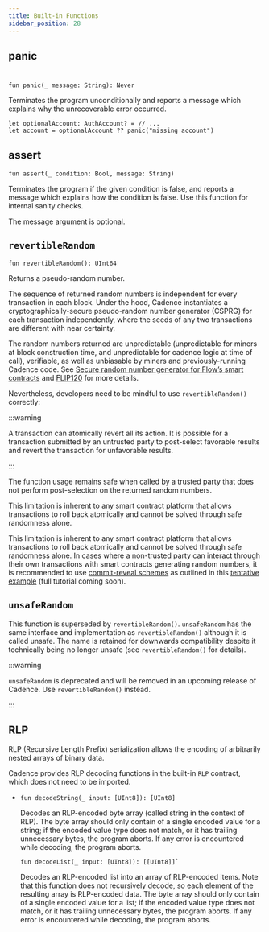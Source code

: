 ```yaml
---
title: Built-in Functions
sidebar_position: 28
---
```


## panic
#

```cadence
fun panic(_ message: String): Never
```

  Terminates the program unconditionally
  and reports a message which explains why the unrecoverable error occurred.

  ```cadence
  let optionalAccount: AuthAccount? = // ...
  let account = optionalAccount ?? panic("missing account")
  ```

## assert

```cadence
fun assert(_ condition: Bool, message: String)
```

  Terminates the program if the given condition is false,
  and reports a message which explains how the condition is false.
  Use this function for internal sanity checks.

  The message argument is optional.

## `revertibleRandom`

```cadence
fun revertibleRandom(): UInt64
```

Returns a pseudo-random number.

The sequence of returned random numbers is independent for
every transaction in each block.
Under the hood, Cadence instantiates a cryptographically-secure pseudo-random number
generator (CSPRG) for each transaction independently, where the seeds of any two transactions
are different with near certainty.

The random numbers returned are unpredictable
(unpredictable for miners at block construction time,
and unpredictable for cadence logic at time of call),
verifiable, as well as unbiasable by miners and previously-running Cadence code.
See [Secure random number generator for Flow’s smart contracts](https://forum.flow.com/t/secure-random-number-generator-for-flow-s-smart-contracts/5110)
and [FLIP120](https://github.com/onflow/flips/pull/120) for more details.

Nevertheless, developers need to be mindful to use `revertibleRandom()` correctly:

:::warning

A transaction can atomically revert all its action.
It is possible for a transaction submitted by an untrusted party
to post-select favorable results and revert the transaction for unfavorable results.

:::

The function usage remains safe when called by a trusted party that does not
perform post-selection on the returned random numbers.

This limitation is inherent to any smart contract platform that allows transactions to roll back atomically
and cannot be solved through safe randomness alone.

This limitation is inherent to any smart contract platform that allows transactions to roll back atomically
and cannot be solved through safe randomness alone.
In cases where a non-trusted party can interact through their own transactions
with smart contracts generating random numbers,
it is recommended to use [commit-reveal schemes](https://github.com/onflow/flips/pull/123)
as outlined in this [tentative example](https://github.com/onflow/flips/blob/main/protocol/20230728-commit-reveal.md#tutorials-and-examples) (full tutorial coming soon).

## `unsafeRandom`

This function is superseded by `revertibleRandom()`.
`unsafeRandom` has the same interface and implementation as `revertibleRandom()` although
it is called unsafe. The name is retained for downwards compatibility
despite it technically being no longer unsafe (see `revertibleRandom()` for details). 

:::warning

`unsafeRandom` is deprecated and will be removed in an upcoming release of Cadence.
Use `revertibleRandom()` instead.

:::

## RLP

RLP (Recursive Length Prefix) serialization allows the encoding of arbitrarily nested arrays of binary data.

Cadence provides RLP decoding functions in the built-in `RLP` contract, which does not need to be imported.

-
    ```cadence
    fun decodeString(_ input: [UInt8]): [UInt8]
    ```

    Decodes an RLP-encoded byte array (called string in the context of RLP).
    The byte array should only contain of a single encoded value for a string; if the encoded value type does not match, or it has trailing unnecessary bytes, the program aborts.
    If any error is encountered while decoding, the program aborts.



    ```cadence
    fun decodeList(_ input: [UInt8]): [[UInt8]]`
    ```

    Decodes an RLP-encoded list into an array of RLP-encoded items.
    Note that this function does not recursively decode, so each element of the resulting array is RLP-encoded data.
    The byte array should only contain of a single encoded value for a list; if the encoded value type does not match, or it has trailing unnecessary bytes, the program aborts.
    If any error is encountered while decoding, the program aborts.
